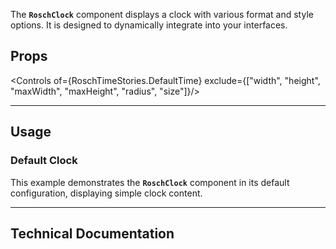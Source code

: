 
<Meta of={RoschTimeStories} />

<Title>Rosch-Time</Title>

The **`RoschClock`** component displays a clock with various format and style options. It is designed to dynamically integrate into your interfaces.

## Props
<Canvas layout="centered" />

<Controls of={RoschTimeStories.DefaultTime} exclude={["width", "height", "maxWidth", "maxHeight", "radius", "size"]}/>

---

## Usage

### Default Clock
This example demonstrates the **`RoschClock`** component in its default configuration, displaying simple clock content.

<Canvas layout="centered" />

---

## Technical Documentation

<Source language="tsx" dark={true}>

</Source>

